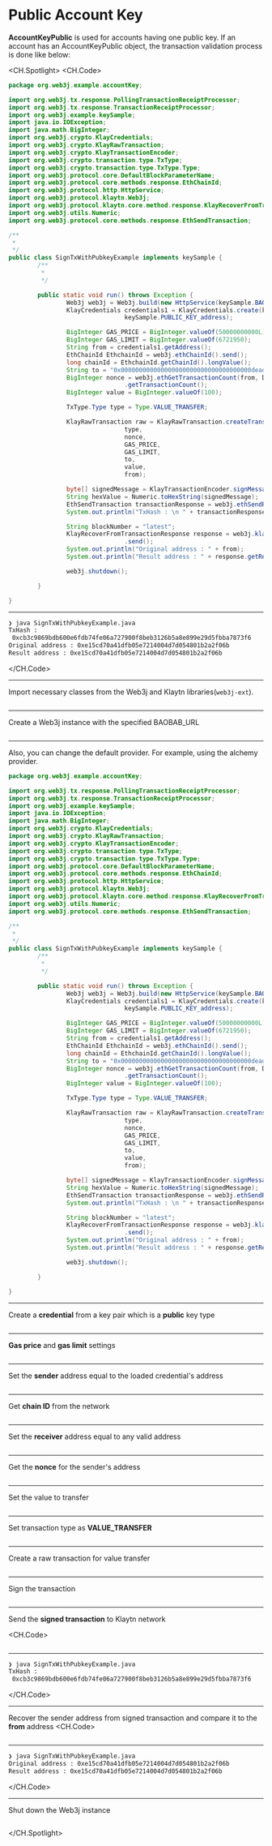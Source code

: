 # Public Account Key

**AccountKeyPublic** is used for accounts having one public key. If an account has an AccountKeyPublic object, the transaction validation process is done like below:

<CH.Spotlight>
<CH.Code>

```java SignTxWithPubkeyExample.java
package org.web3j.example.accountKey;

import org.web3j.tx.response.PollingTransactionReceiptProcessor;
import org.web3j.tx.response.TransactionReceiptProcessor;
import org.web3j.example.keySample;
import java.io.IOException;
import java.math.BigInteger;
import org.web3j.crypto.KlayCredentials;
import org.web3j.crypto.KlayRawTransaction;
import org.web3j.crypto.KlayTransactionEncoder;
import org.web3j.crypto.transaction.type.TxType;
import org.web3j.crypto.transaction.type.TxType.Type;
import org.web3j.protocol.core.DefaultBlockParameterName;
import org.web3j.protocol.core.methods.response.EthChainId;
import org.web3j.protocol.http.HttpService;
import org.web3j.protocol.klaytn.Web3j;
import org.web3j.protocol.klaytn.core.method.response.KlayRecoverFromTransactionResponse;
import org.web3j.utils.Numeric;
import org.web3j.protocol.core.methods.response.EthSendTransaction;

/**
 * 
 */
public class SignTxWithPubkeyExample implements keySample {
        /**
         * 
         */

        public static void run() throws Exception {
                Web3j web3j = Web3j.build(new HttpService(keySample.BAOBAB_URL));
                KlayCredentials credentials1 = KlayCredentials.create(keySample.PUBLIC_KEY_privkey,
                                keySample.PUBLIC_KEY_address);

                BigInteger GAS_PRICE = BigInteger.valueOf(50000000000L);
                BigInteger GAS_LIMIT = BigInteger.valueOf(6721950);
                String from = credentials1.getAddress();
                EthChainId EthchainId = web3j.ethChainId().send();
                long chainId = EthchainId.getChainId().longValue();
                String to = "0x000000000000000000000000000000000000dead";
                BigInteger nonce = web3j.ethGetTransactionCount(from, DefaultBlockParameterName.LATEST).send()
                                .getTransactionCount();
                BigInteger value = BigInteger.valueOf(100);

                TxType.Type type = Type.VALUE_TRANSFER;

                KlayRawTransaction raw = KlayRawTransaction.createTransaction(
                                type,
                                nonce,
                                GAS_PRICE,
                                GAS_LIMIT,
                                to,
                                value,
                                from);

                byte[] signedMessage = KlayTransactionEncoder.signMessage(raw, chainId, credentials1);
                String hexValue = Numeric.toHexString(signedMessage);
                EthSendTransaction transactionResponse = web3j.ethSendRawTransaction(hexValue).send();
                System.out.println("TxHash : \n " + transactionResponse.getResult());

                String blockNumber = "latest";
                KlayRecoverFromTransactionResponse response = web3j.klayRecoverFromTransaction(hexValue, blockNumber)
                                .send();
                System.out.println("Original address : " + from);
                System.out.println("Result address : " + response.getResult());

                web3j.shutdown();

        }

}
```
---
```zsh output
❯ java SignTxWithPubkeyExample.java
TxHash : 
 0xcb3c9869bdb600e6fdb74fe06a727900f8beb3126b5a8e899e29d5fbba7873f6
Original address : 0xe15cd70a41dfb05e7214004d7d054801b2a2f06b
Result address : 0xe15cd70a41dfb05e7214004d7d054801b2a2f06b
```

</CH.Code>

---
Import necessary classes from the Web3j and Klaytn libraries(`web3j-ext`).


```java SignTxWithPubkeyExample.java focus=1:19

```
---

Create a Web3j instance with the specified BAOBAB_URL


```java SignTxWithPubkeyExample.java focus=30

```
---

Also, you can change the default provider. For example, using the alchemy provider.

```java SignTxWithPubkeyExample.java focus=30
package org.web3j.example.accountKey;

import org.web3j.tx.response.PollingTransactionReceiptProcessor;
import org.web3j.tx.response.TransactionReceiptProcessor;
import org.web3j.example.keySample;
import java.io.IOException;
import java.math.BigInteger;
import org.web3j.crypto.KlayCredentials;
import org.web3j.crypto.KlayRawTransaction;
import org.web3j.crypto.KlayTransactionEncoder;
import org.web3j.crypto.transaction.type.TxType;
import org.web3j.crypto.transaction.type.TxType.Type;
import org.web3j.protocol.core.DefaultBlockParameterName;
import org.web3j.protocol.core.methods.response.EthChainId;
import org.web3j.protocol.http.HttpService;
import org.web3j.protocol.klaytn.Web3j;
import org.web3j.protocol.klaytn.core.method.response.KlayRecoverFromTransactionResponse;
import org.web3j.utils.Numeric;
import org.web3j.protocol.core.methods.response.EthSendTransaction;

/**
 * 
 */
public class SignTxWithPubkeyExample implements keySample {
        /**
         * 
         */

        public static void run() throws Exception {
                Web3j web3j = Web3j.build(new HttpService(keySample.BAOBAB_URL));
                KlayCredentials credentials1 = KlayCredentials.create(keySample.PUBLIC_KEY_privkey,
                                keySample.PUBLIC_KEY_address);

                BigInteger GAS_PRICE = BigInteger.valueOf(50000000000L);
                BigInteger GAS_LIMIT = BigInteger.valueOf(6721950);
                String from = credentials1.getAddress();
                EthChainId EthchainId = web3j.ethChainId().send();
                long chainId = EthchainId.getChainId().longValue();
                String to = "0x000000000000000000000000000000000000dead";
                BigInteger nonce = web3j.ethGetTransactionCount(from, DefaultBlockParameterName.LATEST).send()
                                .getTransactionCount();
                BigInteger value = BigInteger.valueOf(100);

                TxType.Type type = Type.VALUE_TRANSFER;

                KlayRawTransaction raw = KlayRawTransaction.createTransaction(
                                type,
                                nonce,
                                GAS_PRICE,
                                GAS_LIMIT,
                                to,
                                value,
                                from);

                byte[] signedMessage = KlayTransactionEncoder.signMessage(raw, chainId, credentials1);
                String hexValue = Numeric.toHexString(signedMessage);
                EthSendTransaction transactionResponse = web3j.ethSendRawTransaction(hexValue).send();
                System.out.println("TxHash : \n " + transactionResponse.getResult());

                String blockNumber = "latest";
                KlayRecoverFromTransactionResponse response = web3j.klayRecoverFromTransaction(hexValue, blockNumber)
                                .send();
                System.out.println("Original address : " + from);
                System.out.println("Result address : " + response.getResult());

                web3j.shutdown();

        }

}
```
---
Create a **credential** from a key pair which is a **public** key type
```java SignTxWithPubkeyExample.java focus=31:32

```
---
**Gas price** and **gas limit** settings

```java SignTxWithPubkeyExample.java focus=34:35

```
---
Set the **sender** address equal to the loaded credential's address

```java SignTxWithPubkeyExample.java focus=36

```
---
Get **chain ID** from the network

```java SignTxWithPubkeyExample.java focus=37:38

```
---
Set the **receiver** address equal to any valid address

```java SignTxWithPubkeyExample.java focus=39

```
---
Get the **nonce** for the sender's address

```java SignTxWithPubkeyExample.java focus=40:41

```
---
Set the value to transfer

```java SignTxWithPubkeyExample.java focus=42

```
---
Set transaction type as **VALUE_TRANSFER**
```java SignTxWithPubkeyExample.java focus=44

```
---
Create a raw transaction for value transfer

```java SignTxWithPubkeyExample.java focus=46:53

```
---
Sign the transaction

```java SignTxWithPubkeyExample.java focus=55

```
---
Send the **signed transaction** to Klaytn network

<CH.Code>
```java SignTxWithPubkeyExample.java focus=56:58

```


---

```zsh output
❯ java SignTxWithPubkeyExample.java
TxHash : 
 0xcb3c9869bdb600e6fdb74fe06a727900f8beb3126b5a8e899e29d5fbba7873f6
```

</CH.Code>


---
Recover the sender address from signed transaction and compare it to the **from** address
<CH.Code>
```java SignTxWithPubkeyExample.java focus=60:64

```


---

```zsh output
❯ java SignTxWithPubkeyExample.java
Original address : 0xe15cd70a41dfb05e7214004d7d054801b2a2f06b
Result address : 0xe15cd70a41dfb05e7214004d7d054801b2a2f06b
```

</CH.Code>


---
Shut down the Web3j instance


```java SignTxWithPubkeyExample.java focus=66

```

</CH.Spotlight>